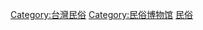 {{Commons category}}

[[Category:台灣民俗|Category:台灣民俗]]
[[Category:民俗博物馆|Category:民俗博物馆]]
[[Category:台灣各類博物館|民俗]]